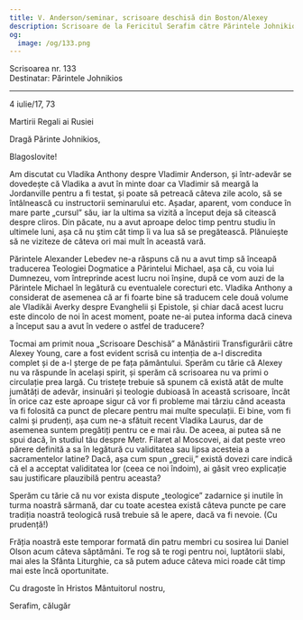```yaml
---
title: V. Anderson/seminar, scrisoare deschisă din Boston/Alexey
description: Scrisoare de la Fericitul Serafim către Părintele Johnikios.
og:
  image: /og/133.png
---
```


<div style={{textAlign:'right', fontFamily:'monospace'}}>Scrisoarea nr. 133</div>
<div style={{textAlign:'left', fontFamily:'monospace'}}>Destinatar: Părintele Johnikios</div>

---

4 iulie/17, 73

Martirii Regali ai Rusiei

Dragă Părinte Johnikios,

Blagoslovite!

Am discutat cu Vladika Anthony despre Vladimir Anderson, și într-adevăr se dovedește că Vladika a avut în minte doar ca Vladimir să meargă la Jordanville pentru a fi testat, și poate să petreacă câteva zile acolo, să se întâlnească cu instructorii seminarului etc. Așadar, aparent, vom conduce în mare parte „cursul” său, iar la ultima sa vizită a început deja să citească despre cliros. Din păcate, nu a avut aproape deloc timp pentru studiu în ultimele luni, așa că nu știm cât timp îi va lua să se pregătească. Plănuiește să ne viziteze de câteva ori mai mult în această vară.

Părintele Alexander Lebedev ne-a răspuns că nu a avut timp să înceapă traducerea Teologiei Dogmatice a Părintelui Michael, așa că, cu voia lui Dumnezeu, vom întreprinde acest lucru noi înșine, după ce vom auzi de la Părintele Michael în legătură cu eventualele corecturi etc. Vladika Anthony a considerat de asemenea că ar fi foarte bine să traducem cele două volume ale Vladikăi Averky despre Evanghelii și Epistole, și chiar dacă acest lucru este dincolo de noi în acest moment, poate ne-ai putea informa dacă cineva a început sau a avut în vedere o astfel de traducere?

Tocmai am primit noua „Scrisoare Deschisă” a Mănăstirii Transfigurării către Alexey Young, care a fost evident scrisă cu intenția de a-l discredita complet și de a-l șterge de pe fața pământului. Sperăm cu tărie că Alexey nu va răspunde în același spirit, și sperăm că scrisoarea nu va primi o circulație prea largă. Cu tristețe trebuie să spunem că există atât de multe jumătăți de adevăr, insinuări și teologie dubioasă în această scrisoare, încât în orice caz este aproape sigur că vor fi probleme mai târziu când aceasta va fi folosită ca punct de plecare pentru mai multe speculații. Ei bine, vom fi calmi și prudenți, așa cum ne-a sfătuit recent Vladika Laurus, dar de asemenea suntem pregătiți pentru ce e mai rău. De aceea, ai putea să ne spui dacă, în studiul tău despre Metr. Filaret al Moscovei, ai dat peste vreo părere definită a sa în legătură cu validitatea sau lipsa acesteia a sacramentelor latine? Dacă, așa cum spun „grecii,” există dovezi care indică că el a acceptat validitatea lor (ceea ce noi îndoim), ai găsit vreo explicație sau justificare plauzibilă pentru aceasta?

Sperăm cu tărie că nu vor exista dispute „teologice” zadarnice și inutile în turma noastră sărmană, dar cu toate acestea există câteva puncte pe care tradiția noastră teologică rusă trebuie să le apere, dacă va fi nevoie. (Cu prudență!)

Frăția noastră este temporar formată din patru membri cu sosirea lui Daniel Olson acum câteva săptămâni. Te rog să te rogi pentru noi, luptătorii slabi, mai ales la Sfânta Liturghie, ca să putem aduce câteva mici roade cât timp mai este încă oportunitate.

Cu dragoste în Hristos Mântuitorul nostru,

Serafim, călugăr